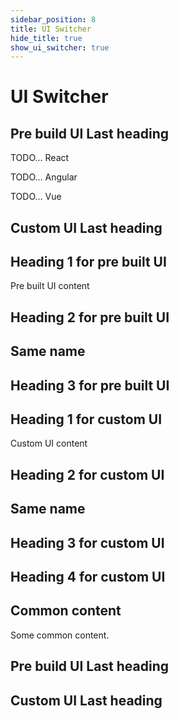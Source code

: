 ```yaml
---
sidebar_position: 8
title: UI Switcher
hide_title: true
show_ui_switcher: true
---
```


# UI Switcher


<PreBuiltOrCustomUISwitcher>

<PreBuiltUIContent>

## Pre build UI Last heading



<FrontendPreBuiltUITabs>
<TabItem value="reactjs">

TODO... React

</TabItem>

<TabItem value="angular">

TODO... Angular

</TabItem>

<TabItem value="vue">

TODO... Vue

</TabItem>

</FrontendPreBuiltUITabs>



</PreBuiltUIContent>

<CustomUIContent>

## Custom UI Last heading

</CustomUIContent>

</PreBuiltOrCustomUISwitcher>




<PreBuiltOrCustomUISwitcher>

<PreBuiltUIContent>

## Heading 1 for pre built UI
Pre built UI content

## Heading 2 for pre built UI

## Same name

## Heading 3 for pre built UI

</PreBuiltUIContent>

<CustomUIContent>

## Heading 1 for custom UI
Custom UI content

## Heading 2 for custom UI

## Same name

## Heading 3 for custom UI

## Heading 4 for custom UI

</CustomUIContent>

## Common content
Some common content.

<PreBuiltUIContent>

## Pre build UI Last heading

</PreBuiltUIContent>

<CustomUIContent>

## Custom UI Last heading

</CustomUIContent>

</PreBuiltOrCustomUISwitcher>
